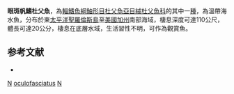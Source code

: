 {{Speciesbox
| taxon = Nautichthys oculofasciatus
| binomial_authority = [[Girard|Girard]], 1858
| image = Sailfin sculpin (Nautichthys oculofasciatus).jpg
| image_width = 250px
| status = NE
| status_system = IUCN3.1
| synonyms = *''Blepsias oculofasciatus'', Girard, 1858
}}

'''眼斑帆鰭杜父魚'''，為[[輻鰭魚綱|輻鰭魚綱]][[鮋形目|鮋形目]][[杜父魚亞目|杜父魚亞目]][[絨杜父魚科|絨杜父魚科]]的其中一[[種|種]]，為溫帶海水魚，分布於東[[太平洋|太平洋]][[聖羅倫斯島|聖羅倫斯島]]至[[美國|美國]][[加州|加州]]南部海域，棲息深度可達110公尺，體長可達20公分，棲息在底層水域，生活習性不明，可作為觀賞魚。

==参考文献==
*{{FishBase_species|genus=Nautichthys|species=oculofasciatus|year=2014|month=5}}

{{魚類小作品}}
{{Taxonbar}}
[[Category:觀賞魚|N]]
[[Category:帆鰭杜父魚屬|oculofasciatus]]
[[Category:1858年描述的魚類|N]]